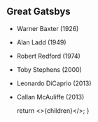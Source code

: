 ## Great Gatsbys

- Warner Baxter (1926)
- Alan Ladd (1949)
- Robert Redford (1974)
- Toby Stephens (2000)
- Leonardo DiCaprio (2013)
- Callan McAuliffe (2013)

  return <>{children}</>;
}
